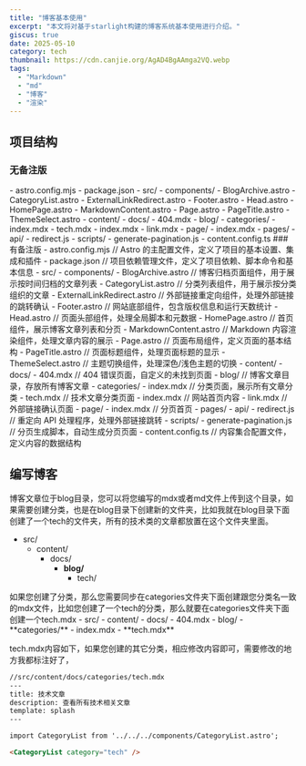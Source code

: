 ```yaml
---
title: "博客基本使用"
excerpt: "本文将对基于starlight构建的博客系统基本使用进行介绍。"
giscus: true
date: 2025-05-10
category: tech
thumbnail: https://cdn.canjie.org/AgAD4BgAAmga2VQ.webp
tags:
  - "Markdown"
  - "md"
  - "博客"
  - "渲染"
---
```



## 项目结构

### 无备注版
<FileTree>
- astro.config.mjs
- package.json
- src/
  - components/
    - BlogArchive.astro
    - CategoryList.astro
    - ExternalLinkRedirect.astro
    - Footer.astro
    - Head.astro
    - HomePage.astro
    - MarkdownContent.astro
    - Page.astro
    - PageTitle.astro
    - ThemeSelect.astro
  - content/
    - docs/
      - 404.mdx
      - blog/
      - categories/
        - index.mdx
        - tech.mdx
      - index.mdx
      - link.mdx
      - page/
        - index.mdx
  - pages/
    - api/
      - redirect.js
  - scripts/
    - generate-pagination.js
  - content.config.ts
</FileTree>
### 有备注版

<FileTree>
- astro.config.mjs                // Astro 的主配置文件，定义了项目的基本设置、集成和插件
- package.json                    // 项目依赖管理文件，定义了项目依赖、脚本命令和基本信息
- src/
  - components/
    - BlogArchive.astro           // 博客归档页面组件，用于展示按时间归档的文章列表
    - CategoryList.astro          // 分类列表组件，用于展示按分类组织的文章
    - ExternalLinkRedirect.astro  // 外部链接重定向组件，处理外部链接的跳转确认
    - Footer.astro                // 网站底部组件，包含版权信息和运行天数统计
    - Head.astro                  // 页面头部组件，处理全局脚本和元数据
    - HomePage.astro              // 首页组件，展示博客文章列表和分页
    - MarkdownContent.astro       // Markdown 内容渲染组件，处理文章内容的展示
    - Page.astro                  // 页面布局组件，定义页面的基本结构
    - PageTitle.astro             // 页面标题组件，处理页面标题的显示
    - ThemeSelect.astro           // 主题切换组件，处理深色/浅色主题的切换
  - content/
    - docs/
      - 404.mdx                   // 404 错误页面，自定义的未找到页面
      - blog/                     // 博客文章目录，存放所有博客文章
      - categories/
        - index.mdx               // 分类页面，展示所有文章分类
        - tech.mdx                // 技术文章分类页面
      - index.mdx                 // 网站首页内容
      - link.mdx                  // 外部链接确认页面
      - page/
        - index.mdx               // 分页首页
  - pages/
    - api/
      - redirect.js               // 重定向 API 处理程序，处理外部链接跳转
  - scripts/
    - generate-pagination.js      // 分页生成脚本，自动生成分页页面
  - content.config.ts             // 内容集合配置文件，定义内容的数据结构
</FileTree>

## 编写博客
博客文章位于blog目录，您可以将您编写的mdx或者md文件上传到这个目录，如果需要创建分类，也是在blog目录下创建新的文件夹，比如我就在blog目录下面创建了一个tech的文件夹，所有的技术类的文章都放置在这个文件夹里面。
<FileTree>
- src/
  - content/
    - docs/
      - **blog/**
        - tech/
</FileTree>
如果您创建了分类，那么您需要同步在categories文件夹下面创建跟您分类名一致的mdx文件，比如您创建了一个tech的分类，那么就要在categories文件夹下面创建一个tech.mdx
<FileTree>
- src/
  - content/
    - docs/
      - 404.mdx
      - blog/
      - **categories/**
        - index.mdx
        - **tech.mdx**
</FileTree>

tech.mdx内容如下，如果您创建的其它分类，相应修改内容即可，需要修改的地方我都标注好了，
```md "技术","tech"
//src/content/docs/categories/tech.mdx
---
title: 技术文章
description: 查看所有技术相关文章
template: splash
---

import CategoryList from '../../../components/CategoryList.astro';

<CategoryList category="tech" /> 
```
